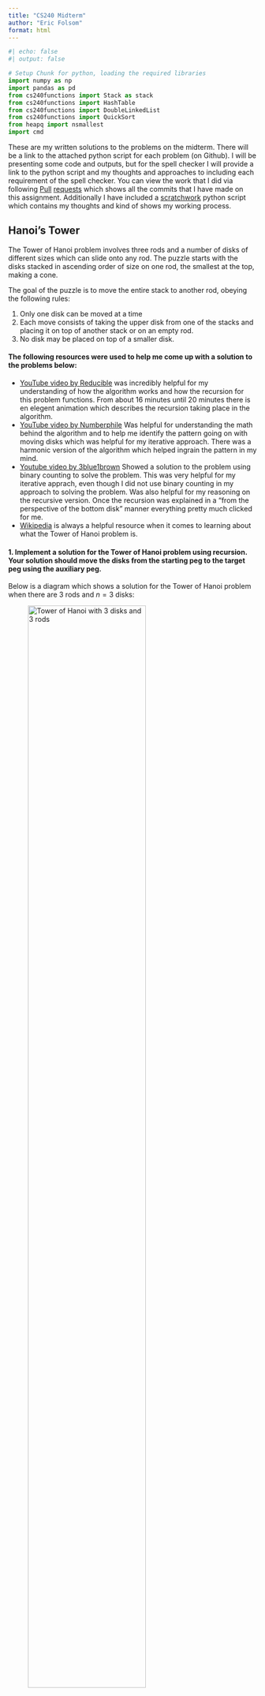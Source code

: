 ```yaml
---
title: "CS240 Midterm"
author: "Eric Folsom"
format: html
---
```


```python
#| echo: false
#| output: false

# Setup Chunk for python, loading the required libraries
import numpy as np
import pandas as pd
from cs240functions import Stack as stack
from cs240functions import HashTable
from cs240functions import DoubleLinkedList
from cs240functions import QuickSort
from heapq import nsmallest
import cmd
```

These are my written solutions to the problems on the midterm. There will be a link to the attached python script for each problem (on Github). I will be presenting some code and outputs, but for the spell checker I will provide a link to the python script and my thoughts and approaches to including each requirement of the spell checker. You can view the work that I did via following [Pull](https://github.com/efolsom17/CS240-Data-Structure-and-Algorithm-Fundamentals/pull/33) [requests]() which shows all the commits that I have made on this assignment. Additionally I have included a [scratchwork](https://github.com/efolsom17/CS240-Data-Structure-and-Algorithm-Fundamentals/blob/main/Assignments/Midterm/ScratchWork.py) python script which contains my thoughts and kind of shows my working process.


## Hanoi's Tower


The Tower of Hanoi problem involves three rods and a number of disks of different sizes which can slide onto any rod. The puzzle starts with the disks stacked in ascending order of size on one rod, the smallest at the top, making a cone.

The goal of the puzzle is to move the entire stack to another rod, obeying the following rules:

1. Only one disk can be moved at a time
2. Each move consists of taking the upper disk from one of the stacks and placing it on top of another stack or on an empty rod.   
3. No disk may be placed on top of a smaller disk.

#### The following resources were used to help me come up with a solution to the problems below:

- [YouTube video by Reducible](https://www.youtube.com/watch?v=rf6uf3jNjbo&list=PLzj1WDt0HB4qDn6heuU8w6x0Hzd8EVX0q) was incredibly helpful for my understanding of how the algorithm works and how the recursion for this problem functions. From about 16 minutes until 20 minutes there is en elegent animation which describes the recursion taking place in the algorithm.
- [YouTube video by Numberphile](https://www.youtube.com/watch?v=PGuRmqpr6Oo) Was helpful for understanding the math behind the algorithm and to help me identify the pattern going on with moving disks which was helpful for my iterative approach. There was a harmonic version of the algorithm which helped ingrain the pattern in my mind.
- [Youtube video by 3blue1brown](https://www.youtube.com/watch?v=2SUvWfNJSsM) Showed a solution to the problem using binary counting to solve the problem. This was very helpful for my iterative apprach, even though I did not use binary counting in my approach to solving the problem. Was also helpful for my reasoning on the recursive version. Once the recursion was explained in a "from the perspective of the bottom disk" manner everything pretty much clicked for me.
- [Wikipedia](https://en.wikipedia.org/wiki/Tower_of_Hanoi) is always a helpful resource when it comes to learning about what the Tower of Hanoi problem is.
 

#### 1. Implement a solution for the Tower of Hanoi problem using recursion. Your solution should move the disks from the starting peg to the target peg using the auxiliary peg. 

Below is a diagram which shows a solution for the Tower of Hanoi problem when there are $3$ rods and $n=3$ disks:

![Tower of Hanoi with 3 disks and 3 rods](./misc/HanoisTower3.png){width=75%}


We first start with all three disks stacked on Rod $A$. Then procede with the following steps to end with all three disk stacked on rod $C$:

1. Move the <span style="color:green;">Green</span> disk from rod $A$ to rod $C$.
2. Move the <span style="color:red;">Red</span> disk from rod $A$ to rod $B$.
3. Move the <span style="color:green;">Green</span> disk from rod $C$ to rod $B$.
4. Move the <span style="color:blue;">Blue</span> disk from rod $A$ to rod $C$.
5. Move the <span style="color:green;">Green</span> disk from rod $B$ to rod $A$.
6. Move the <span style="color:red;">Red</span> disk from rod $B$ to rod $C$.
7. Move the <span style="color:green;">Green</span> disk from rod $A$ to rod $C$.


These steps will move the stack of three disks from rod $A$ to rod $C$ while following the established rules. We can break down the process a little more to understand what is going on and then build a recursive function from it. This solution to the Tower of Hanoi problem took $7 = 2^3 -1$ steps to solve.    

Steps $1$ through $3$ involve us moving the <span style="color:green;">Green</span> and <span style="color:red;">Red</span> disks from rod $A$ to rod $B$ using the auxilary rod $C$ to store the <span style="color:green;">Green</span> disk while we move the larger of the two disks to the middle rod. These steps involve moving the <span style="color:green;">Green</span> disk to rod $C$ then moving it from $C$ to rod $B$ once the larger disk is in place.

In step $4$ we are simply moving the <span style="color:blue;">Blue</span> disk from rod $A$ to rod $C$.

Now in steps $5$ through $7$ we are simply doing what we did in steps $1$ through $3$, but instead of using rod $C$ as the auxillary rod, we are using rod $A$ as the auxillary rod to move the <span style="color:green;">Green</span> and <span style="color:red;">Red</span> disks from rod $B$ to rod $C$.

Thinking recursively, step $4$ would represent our base case. We are simply moving a disk from one rod to another rod after we have removed all the rods that were on top of it. 

The steps are as follows if we had $n=1$ disk or $n=2$ disks:

* If we only had $n=1$ disk (i.e. only the <span style="color:blue;">Blue</span> disk), this would take $1$ step to solve, move the <span style="color:blue;">Blue</span> disk to rod $C$ from rod $A$. 

* If $n=2$ (i.e. only the <span style="color:red;">Red</span> and <span style="color:blue;">Blue</span> disks), the steps would be as follows
    1. Move the <span style="color:red;">Red</span> disk from rod $A$ to rod $B$.
    2. Move the <span style="color:blue;">Blue</span> disk from rod $A$ to rod $C$.
    3. Move the <span style="color:red;">Red</span> disk from rod $B$ to rod $C$

Note that the base case (Move the <span style="color:blue;">Blue</span> disk from rod $A$ to rod $C$) always shows up in each of these scenarios. 

  **Formulating an Algorithm**

A good way to approach formulating an algorithm for this problem is look at things from the perspective of the disk that is on the bottom of a stack of disks (in the above diagram it is the <span style="color:blue;">Blue</span> disk). In order for that disk to move, we must first move the stack of disks that are on top of it from one rod to another rod.

Lets use the example of a $3$ disk variation of the problem. If we have a $3$ disk stack, to move the bottom disk, we have to move the top $2$ disks off of it. We can only move one disk at a time however, so to remove the stack of $2$ disks from the third disk, we have to move the singular disk first. 
 
Once we have moved the singular disk, we can now go back to the starting stack of disks where we now have a stack of $2$ disks. From here we repeat the process, we have a stack of $2$ disks, to move the bottom disk, we have to move the singular disk above it. 
 
Now there is only one valid rod for the top disk to go to, so we move it to that rod. Returning to the starting rod, there are no valid spots for us to move the disk to, since the remaing disk on the starting rod is assumed to be the biggest rod. 
 
We can now look at the middle rod, from here, the only valid move is to move the disk back to the starting rod, but if we did that, we would have just undone the previous step. So let's instead go to the last rod.
 
Our goal right now is to move the disk on the starting rod to an open rod. The only way to do this is to move the smallest disk, which is currently on the ending rod (if we moved the middle size disk we would have to put it on top of the largest disk). So we now have to move the disk that is on the ending rod onto the middle rod to open up space for our largest disk to be moved onto an open rod.
 
We now find ourselves in a familiar situation, we have a stack of $2$ disks, an open rod, and a rod that we want to move the stack of $2$ disks onto, which in this case is the rod containing the largest disk. From here since we have moved a stack of $2$ disks before, we move it again following the same process, just using different rods that we did before.

We already figured out what our base case is, moving a single disk from one rod to another available rod (a rod that is either empty or only has disks larger than the disk we are trying to move).

Next we need to think of the recursive step, which in this case is moving the $n-1=3-1=2$ remaining disks to another rod, using an auxilary rod. 

This idea holds for $n$ rods. We would basically be breaking the problem down into smaller versions of this three disk version of the problem.

We can simplify all of the above to formulate an algorithm to solve this problem:

1. Move $n-1$ disks from rod $A$ to rod $B$. This uses rod $C$ as a "helper" rod.
2. Move the remaining disk from rod $A$ to rod $C$. 
3. Move the $n-1$ disks from rod $B$ to rod $C$. This uses rod $A$ as a "helper" rod.

**Code implementation of the algorithm**

Now lets try to implment this aproach to solving the problem using pseudocode:


```plain
def hanoistower(n, starting_rod = A, ending_rod = C, auxillary_rod = B)
    # base case only 1 disk to move
    if n == 1:
        move disk from starting rod to ending rod
    else:
        # recursively call the function to move the n-1 disks to the middle( auxilary) rod
        hanoistower(n-1, starting_rod = A, ending_rod = B, auxilary_rod = C)
        #some function to show the moving of the disks
        movedisk(start_rod, end_rod)
        # recursively call again to move the n-1 disks from the auxillary( middle) rod to the end rod
        hanoistower(n-1, starting_rod = B, ending_rod = C, auxilary_rod = A)
````

Basically each time we recursively call the funciton, we are changing which rods we are moving the disks to so that when we eventually reach the base case, we are able to move the disk to the correct rod.

Now we can implement this funciton in python:

```python
#| echo: true
#| output: true

def tower_of_hanoi(n, starting_rod, middle_rod, ending_rod): # specify the starting rods you want
    if n == 1: # Base case, 1 disk on the rod, you can just move it to any open rod
        print(f"Disk {n}: {starting_rod} -> {ending_rod}") # show that we moved it
    else: # recursive cases
        tower_of_hanoi(n-1, starting_rod, ending_rod, middle_rod) # move the n-1 disks to the middle rod from starting rod
        print(f"Disk {n}: {starting_rod} -> {ending_rod}") # display the move
        tower_of_hanoi(n-1, middle_rod, starting_rod, ending_rod) # move the n-1 disks from the middle rod to the ending rod
```

We can demonstrate this as follows:

```python
tower_of_hanoi(2,"A","B","C")
```

```python
tower_of_hanoi(3,"A","B","C")
```

```python
tower_of_hanoi(4,"A","B","C")
```

I tried to go a bit further with this approach and implement a solution to the problem that uses stacks to store the state of the three rods, and then pops and pushes the disks to shift them between rods. This works somewhat as in it ends in the correct state, but there are some instances where the intermediate steps are either displayed wrong or in a manner that is hard to understand. That is why I have included both of the implementations of this.

```python
# function to move the top value of stack 1 to the top of stack 2
def moveStack(stack1 = stack(), stack2 = stack()):
    temp = stack1.pop()
    stack2.push(temp)
    


# tower of of hanoi recursive solution that works on the stacks 
def tower_of_hanoi_stacks(n, starting_rod, middle_rod, ending_rod): # specify the starting rods you want
    if n == 1: # Base case
        moveStack(starting_rod, ending_rod)
        print(f"AFTER\nStarting Rod:\n{starting_rod}\nAuxilary Rod:\n{middle_rod}\nEnding Rod:\n{ending_rod}\
        \n Moved disk {n}")
    else: # if we are not on the last rod
        tower_of_hanoi_stacks(n-1, starting_rod, ending_rod, middle_rod) # recursive call to move the n-1 disks to the middle rod using the ending rod as the axullary rod
        moveStack(starting_rod, ending_rod) # move the current disk
        print(f"AFTER\nStarting Rod:\n{starting_rod}\nAuxilary Rod:\n{middle_rod}\nEnding Rod:\n{ending_rod}\
        \n Moved disk {n}")
        tower_of_hanoi_stacks(n-1, middle_rod, starting_rod, ending_rod) # move the remaining n-1 disks to the ending rod using the starting rod as the auxillary rod


# going to need to call the above:

def TowerOfHanoi(n):# Tower of Hanoi with stacks and it will initialize the number of disks
    # n = number of disks
    
    ## initialize the starting, auxillary, and ending rods
    
    starting_rod = stack()
    auxillary_rod = stack()
    ending_rod = stack()
    
    # fill the starting rod
    for i in range(n,0,-1):
        starting_rod.push(i)
    
    # display starting state
    print("Start:")
    print(f"Starting Rod:\n{starting_rod}\nAuxillary Rod:\n{auxillary_rod}\nEnding Rod:\n{ending_rod}")
    
    # now we can call the tower of hanoi function. It will print its final state
    
    tower_of_hanoi_stacks(n, starting_rod, auxillary_rod, ending_rod)
```

The output of the `TowerofHanoi()` function is as follows, I will be calling it on $n=2$ to save space:

```python
TowerOfHanoi(2)
```

#### 2. Implement a solution for the Tower of Hanoi problem using an iterative approach.

To implement a solution for the Tower of Hanoir problem using an iterative approach, I will try to build upon my recursive approach. I plan to implement this solution using stacks to represent rods. I will represent disk sizes using an integer to represent the disk's radius. The smallest disk will always be labeled $1$ and the largest disk will always be labeled $n$.

Lets begin by analysing the pattern of the solutions generated by our recursive function. We know that the number of steps required to solve the problem is given by $2^n-1$. We can use the number of steps required to solve the puzzle as our iterator.

```python
#| eval: false

tower_of_hanoi(3, 'S','A','E')
'''
Output:
Step 1: Disk 1: S -> E
Step 2: Disk 2: S -> A
Step 3: Disk 1: E -> A
Step 4: Disk 3: S -> E
Step 5: Disk 1: A -> S
Step 6: Disk 2: A -> E
Step 7: Disk 1: S -> E
'''
```

```python
#| eval: false

tower_of_hanoi(4,"S","A","E")
'''
Output:
Step 1: Disk 1: S -> A
Step 2: Disk 2: S -> E
Step 3: Disk 1: A -> E
Step 4: Disk 3: S -> A
Step 5: Disk 1: E -> S
Step 6: Disk 2: E -> A
Step 7: Disk 1: S -> A
Step 8: Disk 4: S -> E
Step 9: Disk 1: A -> E
Step 10: Disk 2: A -> S
Step 11: Disk 1: E -> S
Step 12: Disk 3: A -> E
Step 13: Disk 1: S -> A
Step 14: Disk 2: S -> E
Step 15: Disk 1: A -> E
'''
```

Ignoring the actual number of the disk that is being moved, lets see if there is a pattern between what rods we are moving disks to and from. When $n$ is odd, the example where $n=3$, we can break down the movements of the disks as such.

- In steps $1$, $4$ and $7$, we are moving a disk from the starting rod to the ending rod.

- In steps $2$ and $5$ we are moving a disk between the starting rod and the auxilary rod, swaping which direction we move the disks. In step $2$ we move the disk from the starting rod to the auxilary rod, and in step $5$ we move a disk from the auxillary rod to the starting rod. 

- In steps $3$ and $6$ we are moving a disk between the auxillary rod and the ending rod. In step $3$ we are moving a disk from the top of the ending rod to the top of the auxilary rod. In step $5$ we are doing the opposite moving a disk from the top of the auxillary rod to the top of ending rod.

Lets analyze the case where $n=4$. In this case $n$ is even. 

- In Steps $1$, $4$, $7$, $10$, and $13$ we are moving disks between the beginning rod and the auxillary rod. In all of these steps besides step $10$ we are moving the disks from the beginning rod to the auxillary rod, in step $10$ we do the opposite.

- In steps $2$, $5$, $8$, $11$, and $14$ we are moving disks between the beginning rod and the ending rod in alternating fashion starting with moving disks from the beginning rod to the ending rod.

- In steps $3$, $6$, $9$, $12$, and $15$ we are moving disks between the auxillary rod and the ending rod. For all of the steps except for step $6$ we are moving a disk from the auxillary rod to the ending rod, in step $6$ we do the opposite. 

Lets return to the example of $n=3$. We can notice some equivalency classes beginning to form, notably of form $a \mod 3$:

$\{1,4,7\} \mod 3 = [1]$

$\{2,5\} \mod 3 = [2]$

$\{3,6\} \mod 3 = [0]$

When $n=4$, we can expand upon these equivalency classes as such:

$\{1,4,7,10,13\} \mod 3 = [1]$

$\{2,5,8,11,14\} \mod 3 = [2]$

$\{3,6,9,12,15\} \mod 3 = [0]$

This provides us with a clear pattern for what we must do to implement a solution to the Tower of Hanoi problem iteratively. The big difference in the pattern is where we start to move the first disk which is dependent on if $n$ is odd or even. If $n$ is odd, we move the first disk to the ending rod, if $n$ is even, we move the first disk to the auxillary rod. 

We can dive deeper as well into the steps by looking at the value of the disks as we move them. Lets start with the case where $n = 3$.

*Steps $1$, $4$ and $7$*

- The value of the disk does not matter, always moving in the same direction.

*Steps $2$ and $5$*

- In step $2$, disk $2$ gets moved from start rod to auxillary rod (to the right). Auxillary rod is empty and $2$ is greater than $1$ (disk $1$ is on the ending rod) so we have to move it to the auxillary rod. That is the only valid move
- In step $5$, disk $1$ gets moved from auxillary rod to start rod (to the left).

*Steps $3$ and $6$*

- In step $3$, disk $1$ gets moved from end rod to auxillary rod (to the left).
- In step $6$, disk $2$ gets moved from the auxillary rod to the end rod (to the right).

Notice that in the above, when step#$\mod 3 \neq 1$, if we are moving an odd disk, we move it to the left. If we are moving an even disk, we move it to the right. 

Now lets look at the case when $n=4$:

*Steps $1$, $4$, $7$, $10$, and $13$*

- We move disk $1$ on steps $1,7$ and $13$. Each time we move disk $1$ to the right.
- We move disk $2$ to the left on step $10$.
- we move disk $3$ to the right on step $4$.
 

*Steps $2$, $5$, $8$, $11$, and $14$*

- We move disk $1$ on steps $5$ and $11$. Both times we move disk $1$ to the left.
- We move disk $2$ on steps $2$ and $14$. Both times we move disk $2$ to the right.
- We move disk $4$ to the right on step $8$.

*Steps $3$, $6$, $9$, $12$, and $15$*

- We move disk $1$ on steps $3$, $9$, and $15$. Each time we move disk $1$ to the left. 
- We move disk $2$ on step $6$. We move disk $2$ to the right.
- We move disk $3$ on step $12$. We move disk $3$ to the left.

Now a real pattern starts to emerge. The equivalency classes created by the step numbers corresponds to which rods we are moving disks between, while the even/oddness of the disk tells us what direction we are moving the disks between. The directions are switched depending on whether $n$ is even or odd. From the [Numberphile video](https://www.youtube.com/watch?v=PGuRmqpr6Oo), they introduce a remarkable observation. They use different colored prisms as their disks, where the color alternates between disks, this is just like my setup, where I have disks labeled by their radius instead of by color. The observation that they introduce is that in an optimal solution to the problem, we should never have two disks of the same color stacked on top of each other. We can translate this to my setup, this would correspond to the evenness and oddness of a disk. An odd disk should never be stacked on top of another odd disk and the same for an even disk. Our stacks of disks on each rod should follow the pattern odd, even, odd, even, $\ldots$. We can use this pattern to figure out what valid move we can make between the two rods that we want to move disks between.

We can use the number of steps required to solve the problem as our iterator.

Next we should first check if $n$ is even or odd and assign the first steps as such.

**Code Implementation**

Lets try to implement the above in pseudocode:

```plain
going to need to modify my stackMove function to compare the values of things at the top of stacks, this will tell us what move we can make (valid moves), then moves them between rods accordingly. checking the eveness of the disk seems like it would take a lot more work than I can accomplish during this time but might try to pursue this idea further.

function hanoitoweriterative(n,starting rod, auxillary rod, end rod):
    create stacks for each rod
    fill in the first rod with values 1 through n, with n on the bottom
    add some labels for the rods s,a,e = (Start, Auxilary, End)

    if number of disks are even:
        swap the end pole and the auxilary pole

    for i in range (1, 2**n -1): # itll take 2^n -1 steps to solve the problem, iterate over this range.
        EQUIVALENCY CLASSES WE DEFINED
        if (i % 3 == 1): 
            check even/odd of disk
            if value of disk % 2 ! = 0 
            move between start and end rod, going left (auxillary if n is even,  direction opposite)
            else:
            go in the other direction between the same rods as you just did

        elif (i % 3 == 2):
            check even/odd of disk
            if value of disk % 2 ! = 0 
            move between start and auxillary rod, going left (end if n is even, direction direction opposite)
            else:
            go in the other direction between the same rods as you just did

        elif (i % 3 == 0):
            check even/odd of disk
            if value of disk % 2 ! = 0 
            move between auxillary and end rod, going left (if n is even, direction direction opposite)
            else:
            go in the other direction between the same rods as you just did
```


Now lets implement this in python:

I tried to follow my pseudocode as best as possible, but ran into a wall trying to come up with a way of checking the even/oddness of the disk that we are trying to move. I decided to opt for a similar approach to the one found [here](https://www.geeksforgeeks.org/iterative-tower-of-hanoi/), which utilizes a function that determines what valid move you can make between two disks to simplify the function. To do this I modified my `moveStack()` function that I used in my stack representation of the recursive solution.

```python
# Function to move disks between rods. Determines the valid move between the start and end rod, and then executes that move

def moveDisk(start, end, s , e): # start and end are both stacks, s and e are labels for the stacks
    # get the top value of each stack
    topstart = start.pop() 
    topend = end.pop()
    
    # compare values to determine valid movements
    
    # if start is empty
    if topstart == None: # if start rod is empty
        start.push(topend) # move the disk on the end rod to the start rod (only valid move)
        print(f"Disk {topend}: {e} -> {s}") # display the move
    
    # if end is empty
    elif topend == None: # if the end rod is empty
        end.push(topstart) # move disk on start rod to end rod (only valid move)
        print(f"Disk {topstart}: {s} -> {e}") # dispaly the move
        
    # compare the values and move them accordingly, figure out which disk is the larger of the two
    elif topstart > topend: # disk on top of starting rod is bigger than disk on ending rod
        # move disk on end rod to start rod ( only valid move between the two rods)
        start.push(topstart) # put the top value of start back onto the rod
        start.push(topend) # put the top value of end on top of the start rod
        print(f"Disk {topend}: {e} -> {s}") # display the move
    else: #disk on top of starting rod is smaller than the disk on the ending rod
        # move the disk on the start rod to the end rod ( only valid move between the two rods)
        end.push(topend) # put the top value of end back onto the end rod
        end.push(topstart) # put the top value of start on top of the end rod
        print(f"Disk {topstart}: {s} -> {e}") # display the move



def tower_of_hanoi_it(n, starting=str, auxillary=str, ending=str): # n is number of rods, starting, auxillary, and ending strings are the lables for each of the rod.
    # initialize stacks
    start = stack(n)
    aux = stack(n)
    end = stack(n)
 
    
    # fill in starting stack (rod)
    for i in range(n,0,-1):
        start.push(i)
    
    #labels for printing
    s, a, e = starting, auxillary, ending
    
    # check if n is even or odd, have to change some things if that is the case
    if (n % 2 == 0):
        # swap auxilary and end rods, the first step that will be made ( so we are moving disks between the correct rods)
        temp = e 
        e = a
        a = temp
    
    #iterate through the moves required to solve the problem (1 to  2^n - 1)
    for i in range(1,int(2**n)): # range 1 to 2^n-1, but because of how python's range function works we can just write 2^n
        if (i % 3 == 1): # valid move between start and end rod (start and auxillary if n is even)
            moveDisk(start, end, s, e) # function to move the rods
        elif (i % 3 == 2): # valid move between start and auxillary rod (start and end if n is even)
            moveDisk(start, aux, s, a) # function to move the rods
    
        elif (i % 3 == 0): # valid move between auxillary and end rod
            moveDisk(aux, end, a, e) # funciton to move the rods
```

Demonstrating our functions:

The outputs are a little weird because of how I handled poping an empty stack in my stack implementation.

```python
tower_of_hanoi_it(3, "S", "A", "E")
```

```python
tower_of_hanoi_it(4, "S", "A", "E")
```

#### 3. Compare the time and space complexity of both the recursive and iterative solutions and explain the differences.

We can pretty much determine the time complexities of both the recursive and iterative solutions by looking at the optimal number of steps that it takes to solve the problem. We have previously shown that it will take $2^n-1$ steps to optimally solve the Tower of Hanoi Problem.

Lets look a little deeper at the recursive solution: 

- If we have $n$ disks, we have to make $2$ recursive calls on the $n-1$ disks and then a single operation to then move the disks between rods (this will take constant time so lets call that $c$). Lets label the recursive funciton and the recursive calls $h(n)$ We can write this out as a formula, time $(h(n)) = 2\cdot time(h(n-1))+c$. Lets dive a bit deeper into how this breaks down for various $n$:

  - $n = 0$:
    - time $(h(0)) = 0$
  - $n=1$:
    - time $(h(1)) = 2\cdot time(h(0))+c = c$, since $c$ represents constant time we can say that $c=1$, thus time $(h(1))=1$
  - $n =2$:
    - time $(h(2)) = 2\cdot time(h(1))+c = 3c = 3$
  - $n = 3$: 
    - time $(h(3)) = 2\cdot time(h(2))+c = 7c = 7$
  - $n = 4$:
    - time $(h(4)) = 2\cdot time(h(3))+c = 15c = 15$

From the above pattern we can simplify, and get: time $(h(n)) = 2\cdot time(h(n-1))+c = (2^n-1)c$, where $c=1$ thus the time complexity for our recursive version is given by $O(2^n-1)$ which, ignoring constants simplifies to $O(2^n)$.

For the space complexity of this algorithm, we are constantly swapping items between rods, thus we are not creating any new items to store and we can re-use the same space for each step. The space will be $n$, which is the number of disks as we only have to store the states of the $n$ disks as we go through the algorithm, thus the space complexity for the recursive version is $O(n)$. 

Now lets turn to the iterative version.

In the iterative version we have a few things to keep track of, the number of times that we iterate, and the operations that we execute each time we iterate through the funciton. We can also look at the operations we do before we begin the iteration piece, but in the grand scheme of things, those operations will take $O(1)$ constant time.

So we have to look at our `moveDisk()` function. The `moveDisk()` funciton has 3 main operations which each take $O(1)$ operations. Those are the popping of the two stacks we want to move disks between, and then the actual operation where we move the disks between the stacks. In big-Oh notation, since these tasks are all constant time, our `moveDisk()` function will take $O(3)\propto O(1)$ constant time to complete.

Looking at the iteration going on in the function, we iterate through the steps of the algorithm. Since we have calculated that the optimal solution will take $2^n-1$ steps, we iterate $2^n-1$ times. Each time we move thorugh our for loop, we do one operation, which is moving the disks between rods depending on where we are at in the pattern. We know that our `moveDisk()` function takes $O(1)$ constant time to execute, so do this $2^n-1$ times thus the time complexity can be $O(n)=2^n-1$, ignoring constants we get a time complexity of $O(n)= 2^n$. Thus the time complexity for our iterative implementation is $O(2^n)$

Turning to the space complexity of our iterative implementation, we initialize $3$ stacks of size $n$. Because we are only moving disks between these $3$ stacks, we can reuse the space that we first initialized. So we can write the space complexity as $O(3n)\propto O(n)$


We can summarize the above into the following table:

||Recursive|Iterative|
|:-:|:-:|:-:|
|Time Complexity|$O(2^n)$|$O(2^n)$|
|Space Complexity|$O(n)$|$O(n)$|

#### 4. (Optional, but extra credit) Create a graphical user interface (GUI) that demonstrates the steps of the Tower of Hanoi problem as the disks are moved from the starting peg to the target peg. The GUI should allow the user to specify the number of disks and the speed at which the disks move.

#### 5. Create a variation of the Tower of Hanoi problem where the user can specify more than three pegs. Your solution should still move all the disks from the starting peg to the target peg while adhering to the rules of the Tower of Hanoi problem.

For this problem I will be making the following assumptions:

1. The number of disks is fixed, I will use $3$ disks for my implementation
2. The number of pegs(rods) must be greater than or equal to 3. Else we would not be able to solve the puzzle.
3. The rules of the original Tower of Hanoi must be followed, one disk at a time, disks can only be placed on empty rods or on a rod with a larger disk.

If there are only 3 rods, we will follow the same steps that we followed to get a solution using the original variation.

If there are more than 3 rods, we will find the number of auxillary rods and then use that information to determine how we move disks between rods. 

If we have $n$ disks and $r$ rods, to move to the end rod from the start rod we will still have to move the $n-1$ rods from the starting disk to the auxillary disks. Then move the remaining disk to the ending rod. The simplest solution I can think of to this problem would be to take my recursive approach and rename the auxilary rod input to be auxillary rods an and then each time we move a disk to the auxillary rods we don't specify which auxillary rod we are moving it to, just state that we are moving it to some auxillary rod. This solution however, feels like cheating.

Okay, lets start by looking at the case when $r=4$. Since we assume a fixed $n$, there are $3$ disks to move to the ending rod. We label the disks in descending order, $1,2,$ and $3$. The order of operations will be as follows:

1. Move disk $1$ to an open auxillary rod. ( 3 open rods total, 2 auxillary open)
2. Move disk $2$ to an open auxillary rod. ( 2 open rods total, 1 auxillary open)
3. Move disk $3$ to the end rod. 
4. Move disk $2$ to the end rod. 
5. Move disk $1$ to the end rod.

Now lets look at the case where $r = 5$. The order of operations is as follows:

1. Move disk $1$ to an open auxillary rod. (4 open rods total, 3 auxillary open)
2. Move disk $2$ to an open auxillary rod. (3 open rods total, 2 auxillary open)
3. Move disk $3$ to the end rod.
4. Move disk $2$ to the end rod.
5. Move disk $1$ to the end rod.

With the above assumptions, this will hold for all $r >3$

Here is how I would implement this in python. I am going to utilize my pre-existing `tower_of_hanoi()` function when the number of rods is $3$, I will throw an error if the number of rods is less than $3$, and if the number of rods is greater than $3$ I will print the steps above and indicate how many available auxillary disks there are.

```python
# Tower of Hanoi more than 3 pegs, but only 3 disks

def THanoiG3R(n): # number of rods, done with three disks.
    
    if n <3:
        return f"Puzzle must have at least 3 pegs"
    if n == 3:
        return tower_of_hanoi(3, "Start", "Auxillary", "End")
    if n > 3:
        nopen = n -1 
        auxopen = nopen-1
        print(f"Disk 1: Start -> Auxillary ({auxopen} available)")
        auxopen -= 1
        print(f"Disk 2: Start -> Auxillary ({auxopen} available)")
        print(f"Disk 3: Start -> End")
        print(f"Disk 2: Auxillary -> End")
        print(f"Disk 1: Auxillary -> End")
```

Here is a demonstration of the function

```python
THanoiG3R(2)
```
```python
THanoiG3R(3)
```
```python
THanoiG3R(4)
```
```python
THanoiG3R(5)
```



#### 6. (Optional, but extra credit) Create a variation of the Tower of Hanoi problem where the user can specify the number of disks and the number of pegs. Your solution should still move all the disks from the starting peg to the target peg while adhering to the rules of the Tower of Hanoi problem.

A recursive solution to this is to modify and implement the [Frame-Stewart algorithm](https://en.wikipedia.org/wiki/Tower_of_Hanoi#Frame%E2%80%93Stewart_algorithm). The representation of it on Wikipedia solves for the minimum number of steps, but apparently it has not been proven. I will not be implementing it for this midterm because I have ran out of time and my brain is starting to melt. 

## Spell Checker

My Spell Checker Program can be found [here](https://github.com/efolsom17/CS240-Data-Structure-and-Algorithm-Fundamentals/blob/main/Assignments/Midterm/SpellCheck.py). It is written in python. I have never written a CLI program before this so it is a little rough around the edges in some places, but I gave it my best attempt.

#### Resources Used


#### Code Implementaion and responses/thoughts on the objectives of the program.

Create a spell checker console program that uses a hash table data structure to store a dictionary of words. Your program should be able to:

1. Load a dictionary of words from a file into the hash table.  You will need to create this yourself.  Aim for 20 to 100 words.  
   
    For my dictionary I found a [list of the 1000 most commmon](https://gist.github.com/deekayen/4148741) words in the english language on GitHub. I copied these to the [dictionary.txt](https://github.com/efolsom17/CS240-Data-Structure-and-Algorithm-Fundamentals/blob/main/Assignments/Midterm/Data/dictionary.txt) file and used that as my dicitonary. 

    I then start by loading the dictionary into the hash table. Here is the python code for this:

```python
#| eval: false

n = 1000 # hash table size
dictionary = HashTable(n)
with open("./Data/dictionary.txt", "r") as words:
    words = [line.strip() for line in words] 
for word in words:
    dictionary.insert(word)
del words
```



2. Take a string of text as input and check each word in the text against the words in the dictionary stored in the hash table. Your program should identify any words that are not found in the dictionary and display them as "misspelled".

    My approach was to take the input string, and then take each word of the string and compare it to my dictionary hash table. I call `dictionary.contains()` on each word in the string to see if the dictionary contains the word. I then store the boolean value of `dictionary.contains()` for each word and use that to indicate whether a word is misspelled or not.
   
    ```plain
    def Misspell(string):
    # split the string into each word, store it as a temp variable
    # created an empty array the length of the temp variable ( call it spellings)
    # for each word in the temp variable:
    #   run dictionary.get(word) and append the spellings array with the truth value if the word is in the dictionary or not
    # return the spellings array
    ```

    Here is my actual implementation of this in python:

```python
def misspelled(string):
    temp = string.split()# split the string into each word, store it as a temp variable
    spellings = []# created an empty array the length of the temp variable ( call it spellings)
    for word in temp:# for each word in the temp variable:
     #   run dictionary.contains(word) and append the spellings array with the truth value
        spellings.append(not(dictionary.contains(word)))
    # return the spellings array
    return spellings
```

I utilized this list of boolean values to help me with implementing my suggestion feature.


3. Implement a suggestion feature that suggests possible correct spellings for the misspelled words based on edit distance.
   
   For this I decided to create a list of pairs of the string and its corresponding boolean value returned from invoking the `misspelled()` function on the string. I then took all the values which according to `misspelled()` were misspelled and compared the edit distance to each string in the dictionary. I stored the key, edit distance pair in an array and then chose the 5 strings with the smallest edit distances. I computed the edit distance using a Levenshtein distance algorithm. Initially I did it using the naive recursive method, but I adapted it to use the Wagner-Fischer algorithm to calculate the edit distance. 

4. Implement a Levenshtein distance algorithm to compute the edit distance between two words.
   
   To implement a Levenshtein distance algorithm to calculate the edit distance between two strings I first went to [Wikipedia](https://en.wikipedia.org/wiki/Levenshtein_distance) to learn what the Levenshtein distance was (also edit distances in general). The piecewise representation of this algorithm made a lot of sense to me, so I decided to implement it in python as best I could directly from the piecewise function.

    Here is what I was able to implement for the recursive version of the Levenshtein distance algorithm:

```python
#| eval: false


def levenshteinDist(strA, strB):
    i = len(strA) # length of string A
    j = len(strB) # length of string B
    ## Check if either of the strings are empty ( base case )
    if  i == 0: # string A is empty
        return j # length of string B for number of delete edits needed
    if j == 0: # string B is empty
        return i # length of string A for number of delete edits needed
    ## Recursive case 1, both characters match, compare the rest of both strings
    if strA[i-1] == strB[j-1]: # if the last characters of strings A and B are the same
        return levenshteinDist(strA[:-1],strB[:-1]) # recursively call the function on the remaining characters in both strings.
    
    # Recursive case 2, characters don't match, calculate the amount of edits needed to make the strings match:
    return 1 + min( # adds 1 each time any of these are invoked, cost of doing the edit operation
        levenshteinDist(strA, strB[:-1]), # insert character into string A from string B
        levenshteinDist(strA[:-1], strB), # delete the last character from string A
        levenshteinDist(strA[:-1], strB[:-1]) # substitute the last character in string A for the last character in string B.
        )
```

   
This works, but it is slow when the strings are longer. An approach using the matrix method to calculate the Levenshtein distance seems to be much more computationally efficient.

A better approach to calculating the Levenshtein edit distance between two strings would be to use the [Wagner-Fischer Algorithm](https://en.wikipedia.org/wiki/Wagner%E2%80%93Fischer_algorithm).

The Wagner-Fischer Algorithm works as follows, we take the two strings we want to compare and overlay them as row/column labels for a matrix $D = m+1 \times n+1$, where $m$ and $n$ are the lengths of the two strings respectively. The dimensions of $D$ are $m+1 \times n+1$ because we want to be able to compare the edit costs between a string and an empty string. We use this matrix to store the edit distances between all prefixes of each string. We compute the edit distance between each string in a similar way as we did recursively. We compare the costs of doing all of the different operations, and then at the index of the matrix we are in, we pick which edit operation will give us the minimum value based on the characters of the two strings that we are at. Doing this will eventually fill out a matrix where the last row, column index will contain the minimum edit distance between the two strings.

The Code to implement the Wagner-Fischer Algorithm is as follows:

This was a fairly quick and dirty implementation of this based on some pseudocode that I had seen places as well as from some videos and websites that described how we navigate the distance matrix. 

```python
### Wagner Fischer Algorithm for levenshtein distance
def levenshteinDist(str1, str2):
    m = len(str1)
    n = len(str2)
    # initialize distance matrix
    distance = [[0 for j in range(n+1)] for i in range(m+1)]
    # i, row
    # j, column
    # distance[i][j], value at row i, column j
    
    distance[0][0] = 0 # comparing two empty strings, 0 comparisons to start
    
    # fill in the first row (comparing any prefix of str2 to an empty str1)
    for j in range(1,n+1):
        distance[0][j] = j

    # fill in the first column (comparing any prefix of str1 to an empty str2)
    for i in range(1,m+1):
        distance[i][0] = i
    
    # compare strings follow the same rules as recursion
    # comparing at row, column pair distance(i,j)
    
    # for each row
    for i in range(1,m+1): # row 0 is the empty string row
        # go to colum j so we can compare prefixes at the row,column pair i,j in the respective strings
        for j in range(1,n+1): # column 0 is the empty string column
            
            # calculate the substitution cost, 1 if the characters match, 0 if we don't have to change anything
            if str1[i-1] == str2[j-1]: # characters match
                sub = 0 # no substitution cost
            else: # characters don't match
                sub = 1 # substitution cost of 1
            # insert edit cost at distance[i][j] based on the costs set during the recursive version
            distance[i][j] = min(
                distance[i][j-1]+ 1, # insert a character, add 1 because we are making an edit
                distance[i-1][j]+ 1, # delete a character, add 1 because we are making an edit
                distance[i-1][j-1] + sub # substitute or don't change the character
            )
    return distance[m-1][n-1] # return the edit distance

```

For the recursive implementation, we are making at least two recursive calls for each character in each string, but can go up to 3 recursive calls for each character in each string if none of the characters in the strings match. Thus we can say that the the worst case time complexity for the recursive approach is $O(3^{m+n})$, where $m$ and $n$ are the lengths of strings $1$ and $2$ respectively. 

In the iterative approach, using the Wagner-Fischer algorithm, we have a for loop that iterates through each row, with a sub for loop that iterates through each column of the matrix. The total number of iterations we will have to complete is $m \cdot n$, each iteration we perform a singular $O(1)$ operation, which is inserting a value into the matrix. Thus the time complexity of the Wagner-Fischer algorithm is $O(m\cdot n)$, where $m$ and $n$ are the lengths of strings $1$ and $2$ respectively.

Additionally, the Wagner-Fischer algorithm is much more space efficient than the recursive approach. Instead of having to store each recursive call, which can add up when we are comparing longer strings, we are simply storing a matrix of dimension $m+1 \times n+1$, where $m$ and $n$ are the lengths of strings $1$ and $2$ respectively..  

5. Allow the user to add new words to the dictionary and update the hash table accordingly.

The user is able to add new words to the dictionary with `add` and can view the dictionary with `dictionary`. The dictionary gets reset whenever you re-run the program.

6. Handle collisions in the hash table using separate chaining.

    For this I modified my hash table data structure to handle chaining using a linked list instead of an array.

7. Optimize the performance of your program in terms of time and space complexity.

I did this by implementing the Wagner-Fischer Algorithm to calculate the Levenshtein edit distance after first implementing the recursive algorithm.

8. Your program should be user-friendly and have a command-line interface.
   
   Gave it my best attempt at this, I have never made a CLI program before. Tried to provide the user with as much information as possible.

   Commands are `check`, `add`, `dictionary`, `help`, and `exit`.

   - `check` followed by any string will check the spelling of the string.
   - `add` followed by a word will add that word to the dictionary.
   - `dictionary` returns the dictionary in alphabetical order (except for "I", which refuses to budge from the top of the list)
   - `help` displays the available commands.
   - `exit` is very self explanatory, it exits the program.



## Code Library

My code library from this course can be found on my [GitHub](https://github.com/efolsom17/CS240-Data-Structure-and-Algorithm-Fundamentals/tree/main/cs240functions/src/cs240functions). It is a functioning python module that can be installed locally if the folder is downloaded (I am pretty sure at least). The file `'__init__.py'` is the module that intializes the library and doesn't contain any funcitons. I am continually updating it to enhance some of the functions when I notice a problem I encounter wehn attempting to use these algorithms and data structures in later points in the quarter. Will contain more content by the end of the course. 